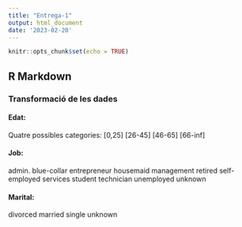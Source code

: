 ```yaml
---
title: "Entrega-1"
output: html_document
date: '2023-02-20'
---
```


```r
knitr::opts_chunk$set(echo = TRUE)
```

## R Markdown

### Transformació de les dades

#### Edat: 
Quatre possibles categories: [0,25] [26-45] [46-65] [66-inf]
  
#### Job:

admin.   blue-collar  entrepreneur     housemaid    management       retired self-employed      services       student 
technician    unemployed       unknown 

#### Marital:

divorced  married   single  unknown 


